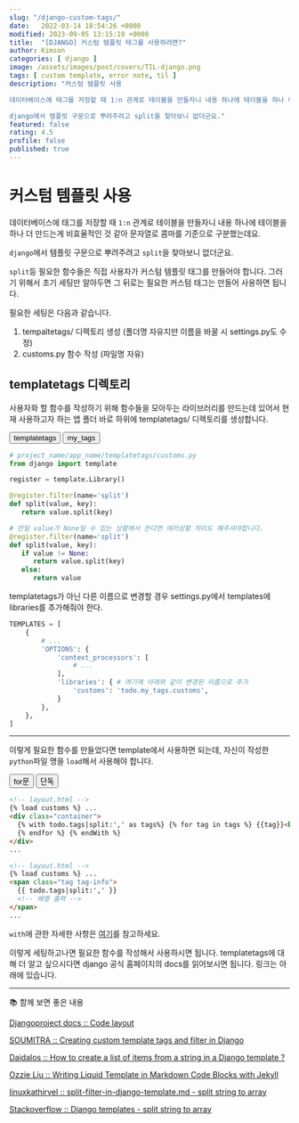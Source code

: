 ```yaml
---
slug: "/django-custom-tags/"
date:   2022-03-14 18:54:26 +0000
modified: 2023-09-05 13:15:19 +0000
title:  "[DJANGO] 커스텀 템플릿 태그를 사용하려면?"
author: Kimson
categories: [ django ]
image: /assets/images/post/covers/TIL-django.png
tags: [ custom template, error note, til ]
description: "커스텀 템플릿 사용

데이터베이스에 태그를 저장할 때 1:n 관계로 테이블을 만들자니 내용 하나에 테이블을 하나 더 만드는게 비효율적인 것 같아 문자열로 콤마를 기준으로 구분했는데요.

django에서 템플릿 구문으로 뿌려주려고 split을 찾아보니 없더군요."
featured: false
rating: 4.5
profile: false
published: true
---
```


# 커스텀 템플릿 사용

데이터베이스에 태그를 저장할 때 `1:n` 관계로 테이블을 만들자니 내용 하나에 테이블을 하나 더 만드는게 비효율적인 것 같아 문자열로 콤마를 기준으로 구분했는데요.

`django`에서 템플릿 구문으로 뿌려주려고 `split`을 찾아보니 없더군요.

`split`등 필요한 함수들은 직접 사용자가 커스텀 템플릿 태그를 만들어야 합니다. 그러기 위해서 초기 세팅만 알아두면 그 뒤로는 필요한 커스텀 태그는 만들어 사용하면 됩니다.

필요한 세팅은 다음과 같습니다.

1. tempaltetags/ 디렉토리 생성 (폴더명 자유지만 이름을 바꿀 시 settings.py도 수정)
2. customs.py 함수 작성 (파일명 자유)

## templatetags 디렉토리

사용자화 할 함수를 작성하기 위해 함수들을 모아두는 라이브러리를 만드는데 있어서 현재 사용하고자 하는 앱 폴더 바로 하위에 templatetags/ 디렉토리를 생성합니다.

<div class='btn-bundle'>
  <button class='btn btn-info' target='origin' group='one'>
    templatetags
  </button>
  <button class='btn btn-info' target='change' group='one'>
    my_tags
  </button>
</div>

```python
# project_name/app_name/templatetags/customs.py
from django import template

register = template.Library()

@register.filter(name='split')
def split(value, key):
   return value.split(key)

# 만일 value가 None일 수 있는 상황에서 쓴다면 에러상황 처리도 해주셔야합니다.
@register.filter(name='split')
def split(value, key):
   if value != None:
      return value.split(key)
   else:
      return value
```

<div page='change' group='one'>
  templatetags가 아닌 다른 이름으로 변경할 경우 settings.py에서 templates에
  libraries를 추가해줘야 한다.
</div>

```python
TEMPLATES = [
    {
        # ...
        'OPTIONS': {
            'context_processors': [
                # ...
            ],
            'libraries': { # 여기에 아래와 같이 변경된 이름으로 추가
                'customs': 'todo.my_tags.customs',
            }
        },
    },
]
```

---

이렇게 필요한 함수를 만들었다면 template에서 사용하면 되는데, 자신이 작성한 `python`파일 명을 `load`해서 사용해야 합니다.

<div class='btn-bundle'>
  <button class='btn btn-info' target='first' group='two'>
    for문
  </button>
  <button class='btn btn-info' target='second' group='two'>
    단독
  </button>
</div>

```html
<!-- layout.html -->
{% load customs %} ...
<div class="container">
  {% with todo.tags|split:',' as tags%} {% for tag in tags %} {{tag}}<br />
  {% endfor %} {% endWith %}
</div>
...
```

```html
<!-- layout.html -->
{% load customs %} ...
<span class="tag tag-info">
  {{ todo.tags|split:',' }}
  <!-- 배열 출력 -->
</span>
...
```

`with`에 관한 자세한 사항은 [여기](https://docs.djangoproject.com/en/4.0/ref/templates/builtins/)를 참고하세요.

이렇게 세팅하고나면 필요한 함수를 작성해서 사용하시면 됩니다. templatetags에 대해 더 알고 싶으시다면 django 공식 홈페이지의 docs를 읽어보시면 됩니다. 링크는 아래에 있습니다.

---

📚 함께 보면 좋은 내용

[Djangoproject docs :: Code layout](https://docs.djangoproject.com/en/4.0/howto/custom-template-tags/#code-layout)

[SOUMITRA :: Creating custom template tags and filter in Django](https://roytuts.com/creating-custom-template-tags-and-filter-in-django/)

[Daidalos :: How to create a list of items from a string in a Django template ?](https://moonbooks.org/Articles/How-to-create-a-list-of-items-from-a-string-in-a-Django-template-/)

[Ozzie Liu :: Writing Liquid Template in Markdown Code Blocks with Jekyll](https://ozzieliu.com/2016/04/26/writing-liquid-template-in-markdown-with-jekyll/)

[linuxkathirvel :: split-filter-in-django-template.md - split string to array](https://gist.github.com/linuxkathirvel/8127c40fdad028bbb79bec24f36eee1c)

[Stackoverflow :: Django templates - split string to array](https://stackoverflow.com/questions/8317537/django-templates-split-string-to-array)
